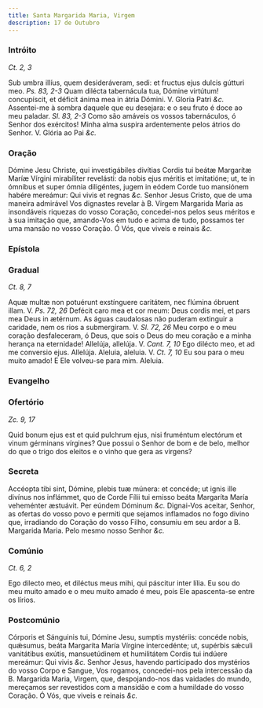 ```yaml
---
title: Santa Margarida Maria, Virgem
description: 17 de Outubro
---
```


### Intróito

_Ct. 2, 3_

<div class="grid grid-cols-2 gap-5">
  <span class="text-justify">
    Sub umbra illíus, quem desideráveram, sedi: et fructus ejus dulcis gútturi
    meo. <em>Ps. 83, 2-3</em> Quam dilécta tabernácula tua, Dómine virtútum!
    concupíscit, et déficit ánima mea in átria Dómini. V. Gloria Patri
    <em>&c.</em>
  </span>
  <span class="text-justify">
    Assentei-me à sombra daquele que eu desejara: e o seu fruto é doce ao meu
    paladar. <em>Sl. 83, 2-3</em> Como são amáveis os vossos tabernáculos, ó
    Senhor dos exércitos! Minha alma suspira ardentemente pelos átrios do
    Senhor. V. Glória ao Pai <em>&c.</em>
  </span>
</div>

### Oração

<div class="grid grid-cols-2 gap-5">
  <span class="text-justify">
    Dómine Jesu Christe, qui investigábiles divítias Cordis tui beátæ Margarítæ
    Maríæ Vírgini mirabíliter revelásti: da nobis ejus méritis et imitatióne;
    ut, te in ómnibus et super ómnia diligéntes, jugem in eódem Corde tuo
    mansiónem habére mereámur: Qui vivis et regnas <em>&c.</em>
  </span>
  <span class="text-justify">
    Senhor Jesus Cristo, que de uma maneira admirável Vos dignastes revelar à B.
    Virgem Margarida Maria as insondáveis riquezas do vosso Coração,
    concedei-nos pelos seus méritos e à sua imitação que, amando-Vos em tudo e
    acima de tudo, possamos ter uma mansão no vosso Coração. Ó Vós, que viveis e
    reinais <em>&c.</em>
  </span>
</div>

### Epístola


<LinkCard
  href="/missal/pentecostes/santissimocoracao#epístola"
  title="Santíssimo Coração de Jesus"
/>

### Gradual

_Ct. 8, 7_

<div class="grid grid-cols-2 gap-5">
  <span class="text-justify">
    Aquæ multæ non potuérunt exstínguere caritátem, nec flúmina óbruent illam.
    V. <em>Ps. 72, 26</em> Defécit caro mea et cor meum: Deus cordis mei, et
    pars mea Deus in ætérnum.
  </span>
  <span class="text-justify">
    As águas caudalosas não puderam extinguir a caridade, nem os rios a
    submergiram. V. <em>Sl. 72, 26</em> Meu corpo e o meu coração desfaleceram,
    ó Deus, que sois o Deus do meu coração e a minha herança na eternidade!
  </span>
  <span class="text-justify">
    Allelúja, allelúja. V. <em>Cant. 7, 10</em> Ego dilécto meo, et ad me
    conversio ejus. Allelúja.
  </span>
  <span class="text-justify">
    Aleluia, aleluia. V. <em>Ct. 7, 10</em> Eu sou para o meu muito amado! E Ele
    volveu-se para mim. Aleluia.
  </span>
</div>

### Evangelho

<LinkCard
  href="/missal/santos/01-15-1#evangelho"
  title="S. Paulo, 1.º Eremita, Conf."
/>

### Ofertório

_Zc. 9, 17_

<div class="grid grid-cols-2 gap-5">
  <span class="text-justify">
    Quid bonum ejus est et quid pulchrum ejus, nisi fruméntum electórum et vinum
    gérminans vírgines?
  </span>
  <span class="text-justify">
    Que possui o Senhor de bom e de belo, melhor do que o trigo dos eleitos e o
    vinho que gera as virgens?
  </span>
</div>

### Secreta

<div class="grid grid-cols-2 gap-5">
  <span class="text-justify">
    Accéopta tibi sint, Dómine, plebis tuæ múnera: et concéde; ut ignis ille
    divínus nos inflámmet, quo de Corde Fílii tui emisso beáta Margaríta María
    veheménter æstuávit. Per eúndem Dóminum <em>&c.</em>
  </span>
  <span class="text-justify">
    Dignai-Vos aceitar, Senhor, as ofertas do vosso povo e permiti que sejamos
    inflamados no fogo divino que, irradiando do Coração do vosso Filho,
    consumiu em seu ardor a B. Margarida Maria. Pelo mesmo nosso Senhor
    <em>&c.</em>
  </span>
</div>

### Comúnio

_Ct. 6, 2_

<div class="grid grid-cols-2 gap-5">
  <span class="text-justify">
    Ego dilecto meo, et diléctus meus mihi, qui páscitur inter lília.
  </span>
  <span class="text-justify">
    Eu sou do meu muito amado e o meu muito amado é meu, pois Ele apascenta-se
    entre os lírios.
  </span>
</div>

### Postcomúnio

<div class="grid grid-cols-2 gap-5">
  <span class="text-justify">
    Córporis et Sánguinis tui, Dómine Jesu, sumptis mystériis: concéde nobis,
    quǽsumus, beáta Margaríta María Vírgine intercedénte; ut, supérbis sǽculi
    vanitátibus exútis, mansuetúdinem et humilitátem Cordis tui indúere
    mereámur: Qui vivis <em>&c.</em>
  </span>
  <span class="text-justify">
    Senhor Jesus, havendo participado dos mystérios do vosso Corpo e Sangue, Vos
    rogamos, concedei-nos pela intercessão da B. Margarida Maria, Virgem, que,
    despojando-nos das vaidades do mundo, mereçamos ser revestidos com a
    mansidão e com a humildade do vosso Coração. Ó Vós, que viveis e reinais
    <em>&c.</em>
  </span>
</div>

